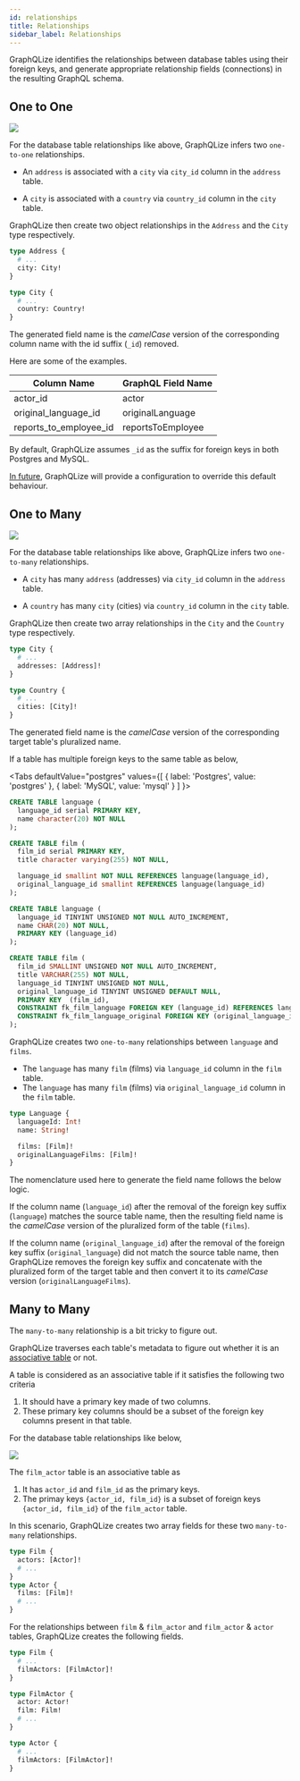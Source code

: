 ```yaml
---
id: relationships
title: Relationships
sidebar_label: Relationships
---
```

GraphQLize identifies the relationships between database tables using their foreign keys, and generate appropriate relationship fields (connections) in the resulting GraphQL schema.

## One to One

![](/img/address_city_country_er_diagram.png)

For the database table relationships like above, GraphQLize infers two `one-to-one` relationships.

- An `address` is associated with a `city` via `city_id` column in the `address` table.

- A `city` is associated with a `country` via `country_id` column in the `city` table.

GraphQLize then create two object relationships in the `Address` and the `City` type respectively.

```graphql
type Address {
  # ...
  city: City!
}

type City {
  # ...
  country: Country!
}
```

The generated field name is the _camelCase_ version of the corresponding column name with the id suffix (`_id`) removed.

Here are some of the examples.

| Column Name            | GraphQL Field Name |
| ---------------------- | ------------------ |
| actor_id               | actor              |
| original_language_id   | originalLanguage   |
| reports_to_employee_id | reportsToEmployee  |

By default, GraphQLize assumes `_id` as the suffix for foreign keys in both Postgres and MySQL.

[In future](https://github.com/graphqlize/graphqlize/issues/4), GraphQLize will provide a configuration to override this default behaviour.

## One to Many

![](/img/address_city_country_er_diagram.png)

For the database table relationships like above, GraphQLize infers two `one-to-many` relationships.

- A `city` has many `address` (addresses) via `city_id` column in the `address` table.

- A `country` has many `city` (cities) via `country_id` column in the `city` table.

GraphQLize then create two array relationships in the `City` and the `Country` type respectively.

```graphql
type City {
  # ...
  addresses: [Address]!
}

type Country {
  # ...
  cities: [City]!
}
```

The generated field name is the _camelCase_ version of the corresponding target table's pluralized name.

If a table has multiple foreign keys to the same table as below,


<Tabs
  defaultValue="postgres"
  values={[
    { label: 'Postgres', value: 'postgres' },
    { label: 'MySQL', value: 'mysql' }
  ]
}>
<TabItem value="postgres">

```sql
CREATE TABLE language (
  language_id serial PRIMARY KEY,
  name character(20) NOT NULL
);

CREATE TABLE film (
  film_id serial PRIMARY KEY,
  title character varying(255) NOT NULL,

  language_id smallint NOT NULL REFERENCES language(language_id),
  original_language_id smallint REFERENCES language(language_id)
);

```

</TabItem>
<TabItem value="mysql">

```sql
CREATE TABLE language (
  language_id TINYINT UNSIGNED NOT NULL AUTO_INCREMENT,
  name CHAR(20) NOT NULL,
  PRIMARY KEY (language_id)
);

CREATE TABLE film (
  film_id SMALLINT UNSIGNED NOT NULL AUTO_INCREMENT,
  title VARCHAR(255) NOT NULL,
  language_id TINYINT UNSIGNED NOT NULL,
  original_language_id TINYINT UNSIGNED DEFAULT NULL,
  PRIMARY KEY  (film_id),
  CONSTRAINT fk_film_language FOREIGN KEY (language_id) REFERENCES language (language_id),
  CONSTRAINT fk_film_language_original FOREIGN KEY (original_language_id) REFERENCES language (language_id)
);
```

</TabItem>

</Tabs>

GraphQLize creates two `one-to-many` relationships between `language` and `films`. 

* The `language` has many `film` (films) via `language_id` column in the `film` table. 
* The `language` has many `film` (films) via `original_language_id` column in the `film` table.

```graphql
type Language {
  languageId: Int!
  name: String!

  films: [Film]!
  originalLanguageFilms: [Film]!
}
```

The nomenclature used here to generate the field name follows the below logic.

If the column name (`language_id`) after the removal of the foreign key suffix (`language`) matches the source table name, then the resulting field name is the *camelCase* version of the pluralized form of the  table (`films`).

If the column name (`original_language_id`) after the removal of the foreign key suffix (`original_language`) did not match the source table name, then GraphQLize removes the foreign key suffix and concatenate with the pluralized form of the target table and then convert it to its *camelCase* version (`originalLanguageFilms`).

## Many to Many

The `many-to-many` relationship is a bit tricky to figure out. 

GraphQLize traverses each table's metadata to figure out whether it is an [associative table](https://en.wikipedia.org/wiki/Associative_entity) or not. 

A table is considered as an associative table if it satisfies the following two criteria

1. It should have a primary key made of two columns.
2. These primary key columns should be a subset of the foreign key columns present in that table. 

For the database table relationships like below,

![](/img/film_actor_er_diagram.png)

The `film_actor` table is an associative table as

1. It has `actor_id` and `film_id` as the primary keys.
2. The primay keys `{actor_id, film_id}` is a subset of foreign keys `{actor_id, film_id}` of the `film_actor` table. 

In this scenario, GraphQLize creates two array fields for these two `many-to-many` relationships.  

```graphql
type Film {
  actors: [Actor]!
  # ...
}
type Actor {
  films: [Film]!
  # ...
}
```

For the relationships between `film` & `film_actor` and `film_actor` & `actor` tables, GraphQLize creates the following fields. 

```graphql
type Film {
  # ...
  filmActors: [FilmActor]!
}

type FilmActor {
  actor: Actor!
  film: Film!
  # ...
}

type Actor {
  # ...
  filmActors: [FilmActor]!
}
```